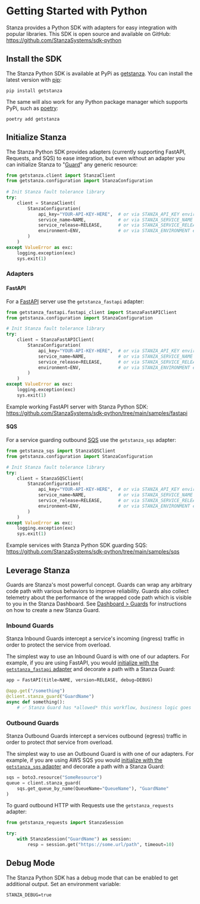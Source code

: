 # Getting Started with Python

Stanza provides a Python SDK with adapters for easy integration with popular libraries. This SDK
is open source and available on GitHub: https://github.com/StanzaSystems/sdk-python

## Install the SDK

The Stanza Python SDK is available at PyPi as [getstanza](https://pypi.org/project/getstanza/).
You can install the latest version with [pip](https://pypi.org/project/pip/):

```shell
pip install getstanza
```

The same will also work for any Python package manager which supports PyPi, such as
[poetry](https://python-poetry.org):

```shell
poetry add getstanza
```

## Initialize Stanza

The Stanza Python SDK provides adapters (currently supporting FastAPI,
Requests, and SQS) to ease integration, but even without an adapter you can
initialize Stanza to "[Guard](/glossary#guard)" any generic resource:

```python
from getstanza.client import StanzaClient
from getstanza.configuration import StanzaConfiguration
 
# Init Stanza fault tolerance library
try:
    client = StanzaClient(
        StanzaConfiguration(
            api_key="YOUR-API-KEY-HERE",  # or via STANZA_API_KEY environment variable
            service_name=NAME,            # or via STANZA_SERVICE_NAME environment variable
            service_release=RELEASE,      # or via STANZA_SERVICE_RELEASE environment variable
            environment=ENV,              # or via STANZA_ENVIRONMENT environment variable
        )
    )
except ValueError as exc:
    logging.exception(exc)
    sys.exit(1)
```

### Adapters

#### FastAPI

For a [FastAPI](https://fastapi.tiangolo.com) server use the
`getstanza_fastapi` adapter:

```python
from getstanza_fastapi.fastapi_client import StanzaFastAPIClient
from getstanza.configuration import StanzaConfiguration

# Init Stanza fault tolerance library
try:
    client = StanzaFastAPIClient(
        StanzaConfiguration(
            api_key="YOUR-API-KEY-HERE",  # or via STANZA_API_KEY environment variable
            service_name=NAME,            # or via STANZA_SERVICE_NAME environment variable
            service_release=RELEASE,      # or via STANZA_SERVICE_RELEASE environment variable
            environment=ENV,              # or via STANZA_ENVIRONMENT environment variable
        )
    )
except ValueError as exc:
    logging.exception(exc)
    sys.exit(1)
```

Example working FastAPI server with Stanza Python SDK:
https://github.com/StanzaSystems/sdk-python/tree/main/samples/fastapi 

#### SQS

For a service guarding outbound [SQS](https://aws.amazon.com/sqs/) use the
`getstanza_sqs` adapter:

```python
from getstanza_sqs import StanzaSQSClient
from getstanza.configuration import StanzaConfiguration

# Init Stanza fault tolerance library
try:
    client = StanzaSQSClient(
        StanzaConfiguration(
            api_key="YOUR-API-KEY-HERE",  # or via STANZA_API_KEY environment variable
            service_name=NAME,            # or via STANZA_SERVICE_NAME environment variable
            service_release=RELEASE,      # or via STANZA_SERVICE_RELEASE environment variable
            environment=ENV,              # or via STANZA_ENVIRONMENT environment variable
        )
    )
except ValueError as exc:
    logging.exception(exc)
    sys.exit(1)
```

Example services with Stanza Python SDK guarding SQS:
https://github.com/StanzaSystems/sdk-python/tree/main/samples/sqs 


## Leverage Stanza

Guards are Stanza's most powerful concept. Guards can wrap any arbitrary code
path with various behaviors to improve reliability. Guards also collect
telemetry about the performance of the wrapped code path which is visible to
you in the Stanza Dashboard. See [Dashboard > Guards](/dashboard/guards) for
instructions on how to create a new Stanza Guard.

### Inbound Guards

Stanza Inbound Guards intercept a service's incoming (ingress) traffic in order
to protect the service from overload.

The simplest way to use an Inbound Guard is with one of our adapters. For
example, if you are using FastAPI, you would [initialize with the
`getstanza_fastapi` adapter](#fastapi) and decorate a path with a Stanza Guard:

```python
app = FastAPI(title=NAME, version=RELEASE, debug=DEBUG)

@app.get("/something")
@client.stanza_guard("GuardName")
async def something():
    # ✅ Stanza Guard has *allowed* this workflow, business logic goes here.
```

### Outbound Guards

Stanza Outbound Guards intercept a services outbound (egress) traffic in order
to protect *that* service from overload.

The simplest way to use an Outbound Guard is with one of our adapters. For
example, if you are using AWS SQS you would [initialize with the
`getstanza_sqs` adapter](#sqs) and decorate a path with a Stanza Guard:

```python
sqs = boto3.resource("SomeResource")
queue = client.stanza_guard(
    sqs.get_queue_by_name(QueueName="QueueName"), "GuardName"
)
```

To guard outbound HTTP with Requests use the `getstanza_requests` adapter:

```python
from getstanza_requests import StanzaSession

try:
    with StanzaSession("GuardName") as session:
        resp = session.get("https://some.url/path", timeout=10)
```

## Debug Mode

The Stanza Python SDK has a debug mode that can be enabled to get additional
output. Set an environment variable:

```shell
STANZA_DEBUG=true
```